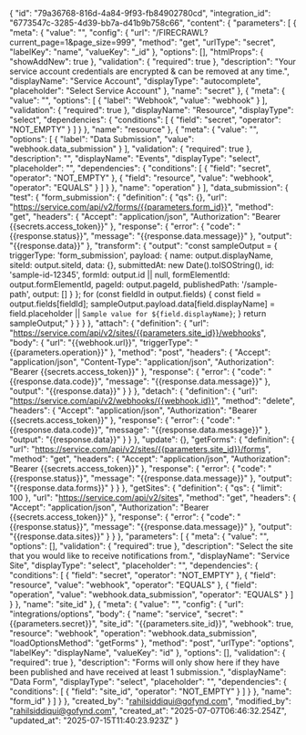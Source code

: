 {
    "id": "79a36768-816d-4a84-9f93-fb84902780cd",
    "integration_id": "6773547c-3285-4d39-bb7a-d41b9b758c66",
    "content": {
        "parameters": [
            {
                "meta": {
                    "value": "",
                    "config": {
                        "url": "/FIRECRAWL?current_page=1&page_size=999",
                        "method": "get",
                        "urlType": "secret",
                        "labelKey": "name",
                        "valueKey": "_id"
                    },
                    "options": [],
                    "htmlProps": {
                        "showAddNew": true
                    },
                    "validation": {
                        "required": true
                    },
                    "description": "Your service account credentials are encrypted & can be removed at any time.",
                    "displayName": "Service Account",
                    "displayType": "autocomplete",
                    "placeholder": "Select Service Account"
                },
                "name": "secret"
            },
            {
                "meta": {
                    "value": "",
                    "options": [
                        {
                            "label": "Webhook",
                            "value": "webhook"
                        }
                    ],
                    "validation": {
                        "required": true
                    },
                    "displayName": "Resource",
                    "displayType": "select",
                    "dependencies": {
                        "conditions": [
                            {
                                "field": "secret",
                                "operator": "NOT_EMPTY"
                            }
                        ]
                    }
                },
                "name": "resource"
            },
            {
                "meta": {
                    "value": "",
                    "options": [
                        {
                            "label": "Data Submission",
                            "value": "webhook.data_submission"
                        }
                    ],
                    "validation": {
                        "required": true
                    },
                    "description": "",
                    "displayName": "Events",
                    "displayType": "select",
                    "placeholder": "",
                    "dependencies": {
                        "conditions": [
                            {
                                "field": "secret",
                                "operator": "NOT_EMPTY"
                            },
                            {
                                "field": "resource",
                                "value": "webhook",
                                "operator": "EQUALS"
                            }
                        ]
                    }
                },
                "name": "operation"
            }
        ],
        "data_submission": {
            "test": {
                "form_submission": {
                    "definition": {
                        "qs": {},
                        "url": "https://service.com/api/v2/forms/{{parameters.form_id}}",
                        "method": "get",
                        "headers": {
                            "Accept": "application/json",
                            "Authorization": "Bearer {{secrets.access_token}}"
                        },
                        "response": {
                            "error": {
                                "code": "{{response.status}}",
                                "message": "{{response.data.message}}"
                            },
                            "output": "{{response.data}}"
                        },
                        "transform": {
                            "output": "const sampleOutput = { triggerType: 'form_submission', payload: { name: output.displayName, siteId: output.siteId, data: {}, submittedAt: new Date().toISOString(), id: 'sample-id-12345', formId: output.id || null, formElementId: output.formElementId, pageId: output.pageId, publishedPath: '/sample-path', output: [] } }; for (const fieldId in output.fields) { const field = output.fields[fieldId]; sampleOutput.payload.data[field.displayName] = field.placeholder || `Sample value for ${field.displayName}`; } return sampleOutput;"
                        }
                    }
                }
            },
            "attach": {
                "definition": {
                    "url": "https://service.com/api/v2/sites/{{parameters.site_id}}/webhooks",
                    "body": {
                        "url": "{{webhook.url}}",
                        "triggerType": "{{parameters.operation}}"
                    },
                    "method": "post",
                    "headers": {
                        "Accept": "application/json",
                        "Content-Type": "application/json",
                        "Authorization": "Bearer {{secrets.access_token}}"
                    },
                    "response": {
                        "error": {
                            "code": "{{response.data.code}}",
                            "message": "{{response.data.message}}"
                        },
                        "output": "{{response.data}}"
                    }
                }
            },
            "detach": {
                "definition": {
                    "url": "https://service.com/api/v2/webhooks/{{webhook.id}}",
                    "method": "delete",
                    "headers": {
                        "Accept": "application/json",
                        "Authorization": "Bearer {{secrets.access_token}}"
                    },
                    "response": {
                        "error": {
                            "code": "{{response.data.code}}",
                            "message": "{{response.data.message}}"
                        },
                        "output": "{{response.data}}"
                    }
                }
            },
            "update": {},
            "getForms": {
                "definition": {
                    "url": "https://service.com/api/v2/sites/{{parameters.site_id}}/forms",
                    "method": "get",
                    "headers": {
                        "Accept": "application/json",
                        "Authorization": "Bearer {{secrets.access_token}}"
                    },
                    "response": {
                        "error": {
                            "code": "{{response.status}}",
                            "message": "{{response.data.message}}"
                        },
                        "output": "{{response.data.forms}}"
                    }
                }
            },
            "getSites": {
                "definition": {
                    "qs": {
                        "limit": 100
                    },
                    "url": "https://service.com/api/v2/sites",
                    "method": "get",
                    "headers": {
                        "Accept": "application/json",
                        "Authorization": "Bearer {{secrets.access_token}}"
                    },
                    "response": {
                        "error": {
                            "code": "{{response.status}}",
                            "message": "{{response.data.message}}"
                        },
                        "output": "{{response.data.sites}}"
                    }
                }
            },
            "parameters": [
                {
                    "meta": {
                        "value": "",
                        "options": [],
                        "validation": {
                            "required": true
                        },
                        "description": "Select the site that you would like to receive notifications from.",
                        "displayName": "Service Site",
                        "displayType": "select",
                        "placeholder": "",
                        "dependencies": {
                            "conditions": [
                                {
                                    "field": "secret",
                                    "operator": "NOT_EMPTY"
                                },
                                {
                                    "field": "resource",
                                    "value": "webhook",
                                    "operator": "EQUALS"
                                },
                                {
                                    "field": "operation",
                                    "value": "webhook.data_submission",
                                    "operator": "EQUALS"
                                }
                            ]
                        }
                    },
                    "name": "site_id"
                },
                {
                    "meta": {
                        "value": "",
                        "config": {
                            "url": "integrations/options",
                            "body": {
                                "name": "service",
                                "secret": "{{parameters.secret}}",
                                "site_id": "{{parameters.site_id}}",
                                "webhook": true,
                                "resource": "webhook",
                                "operation": "webhook.data_submission",
                                "loadOptionsMethod": "getForms"
                            },
                            "method": "post",
                            "urlType": "options",
                            "labelKey": "displayName",
                            "valueKey": "id"
                        },
                        "options": [],
                        "validation": {
                            "required": true
                        },
                        "description": "Forms will only show here if they have been published and have received at least 1 submission.",
                        "displayName": "Data Form",
                        "displayType": "select",
                        "placeholder": "",
                        "dependencies": {
                            "conditions": [
                                {
                                    "field": "site_id",
                                    "operator": "NOT_EMPTY"
                                }
                            ]
                        }
                    },
                    "name": "form_id"
                }
            ]
        }
    },
    "created_by": "rahilsiddiqui@gofynd.com",
    "modified_by": "rahilsiddiqui@gofynd.com",
    "created_at": "2025-07-07T06:46:32.254Z",
    "updated_at": "2025-07-15T11:40:23.923Z"
}